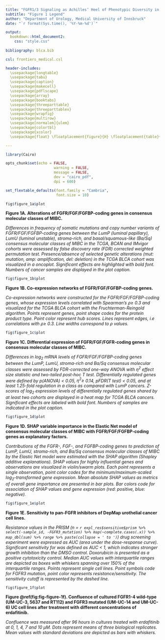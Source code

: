 ---
title: "FGFR1/3 Signaling as Achilles’ Heel of Phenotypic Diversity in Urothelial Carcinoma"
subtitle: "Figure 1 Legend"
author: "Department of Urology, Medical University of Innsbruck"
date: "`r format(Sys.time(), '%Y-%m-%d')`"

output: 
  bookdown::html_document2:
    css: "style.css"
    
bibliography: blca.bib

csl: frontiers_medical.csl

header-includes:
  \usepackage{longtable}
  \usepackage{tabu}
  \usepackage{caption}
  \usepackage{makecell}
  \usepackage{pdflscape}
  \usepackage{array}
  \usepackage{booktabs}
  \usepackage{threeparttable}
  \usepackage{threeparttablex}
  \usepackage{wrapfig}
  \usepackage{multirow}
  \usepackage[normalem]{ulem}
  \usepackage{colortbl}
  \usepackage{xcolor}
  \usepackage{float} \floatplacement{figure}{H} \floatplacement{table}{H}

---

```{r, setup, include = FALSE}

library(Cairo)

opts_chunk$set(echo = FALSE, 
                      warning = FALSE, 
                      message = FALSE, 
                      dev = "cairo_pdf", 
                      dpi = 600)

set_flextable_defaults(font.family = "Cambria", 
                       font.size = 10)


```

\newpage

```{r fig-figure-1a, fig.width = figur::convert(fig$figure_1a, to = 'in')$w, fig.height = figur::convert(fig$figure_1a, to = 'in')$h, fig.cap = 'Alterations of FGFR/FGF/FGFBP-coding genes in consensus molecular classes of MIBC.'}

fig$figure_1a$plot

```

__Figure 1A. Alterations of FGFR/FGF/FGFBP-coding genes in consensus molecular classes of MIBC.__ 

_Differences in frequency of somatic mutations and copy number variants of FGFR/FGF/FGFBP-coding genes between the LumP (luminal papillary), LumU (luminal unstable), stroma-rich, and basal/squamous-like (Ba/Sq) consensus molecular classes of MIBC in the TCGA, BCAN and IMvigor cohorts were assessed by false discovery rate (FDR) corrected weighted permutation test. Presence/absence of selected genetic alterations (mut: mutation, amp: amplification, del: deletion) in the TCGA BLCA cohort was visualized in a oncoplot. Significant effects are highlighted with bold font. Numbers of cancer samples are displayed in the plot caption._

\newpage

```{r fig-figure-1b, fig.width = figur::convert(fig$figure_1b, to = 'in')$w, fig.height = figur::convert(fig$figure_1b, to = 'in')$h, fig.cap = 'Co-expression networks of FGFR/FGF/FGFBP-coding genes.'}

fig$figure_1b$plot

```

__Figure 1B. Co-expression networks of FGFR/FGF/FGFBP-coding genes.__ 

_Co-expression networks were constructed for the FGFR/FGF/FGFBP-coding genes, whose expression levels correlated with Spearman’s $\rho \geq$ 0.3 and visualized for the TCGA BLCA cohort with the Fruchterman-Reingold algorithm. Points represent genes, point shape codes for the protein product type. Point color represent hub scores. Lines represent edges, i.e correlations with $\rho \geq$ 0.3. Line widths correspond to $\rho$ values._

\newpage

```{r fig-figure-1c, fig.width = figur::convert(fig$figure_1c, to = 'in')$w, fig.height = figur::convert(fig$figure_1c, to = 'in')$h, fig.cap = 'Differential expression of FGFR/FGF/FGFR-coding genes in consensus molecular classes of MIBC.'}

fig$figure_1c$plot

```

__Figure 1C. Differential expression of FGFR/FGF/FGFR-coding genes in consensus molecular classes of MIBC.__ 

_Differences in $log_2$ mRNA levels of FGFR/FGF/FGFBP-coding genes between the LumP, LumU, stroma-rich and Ba/Sq consensus molecular classes were assessed by FDR-corrected one-way ANOVA with $\eta^2$ effect size statistic and two-tailed post-hoc T test. Differentially regulated genes were defined by p(ANOVA) < 0.05, $\eta^2 \geq$ 0.14, pFDR(T test) < 0.05, and at least 1.25-fold regulation in a class as compared with LumP cancers. Z-scores of $log_2$ expression levels of differentially regulated genes shared by at least two cohorts are displayed in a heat map for TCGA BLCA cancers. Significant effects are labeled with bold font. Numbers of samples are indicated in the plot caption._

\newpage

```{r fig-figure-1d, fig.width = figur::convert(fig$figure_1d, to = 'in')$w, fig.height = figur::convert(fig$figure_1d, to = 'in')$h, fig.cap = 'SHAP variable importance in the Elastic Net model of consensus molecular classes of MIBC with FGFR/FGF/FGFBP-coding genes as explanatory factors.'}

fig$figure_1d$plot

```

__Figure 1D. SHAP variable importance in the Elastic Net model of consensus molecular classes of MIBC with FGFR/FGF/FGFBP-coding genes as explanatory factors.__ 

_Contributions of the FGFR-, FGF-, and FGFBP-coding genes to prediction of LumP, LumU, stroma-rich, and Ba/Sq consensus molecular classes of MIBC by the Elastic Net model were estimated with the SHAP algorithm (Shapley additive explanations). SHAP values for highly influential genes and observations are visualized in violin/swarm plots. Each point represents a single observation, point color codes for the minimum/maximum-scaled $log_2$-transformed gene expression. Mean absolute SHAP values as metrics of overall gene importance are presented in bar plots. Bar colors code for association of SHAP values and gene expression (red: positive, blue: negative)._

\newpage

```{r fig-resistance, fig.width = figur::convert(fig$figure_1e, to = 'in')$w, fig.height = figur::convert(fig$figure_1e, to = 'in')$h, fig.cap = 'Sensitivity to pan-FGFR inhibitors of DepMap cancer urothelial cell lines.'}

fig$figure_1e$plot

```

__Figure 1E. Sensitivity to pan-FGFR inhibitors of DepMap urothelial cancer cell lines.__ 

_Resistance values in the PRISM (n = `r expl_res$sensitive$prism %>% select(-sample_id, -FGFR3_mutation) %>% map(~complete.cases(.x)) %>% map_dbl(sum) %>% range %>% paste(collapse = ' to ')`) drug screening experiment were expressed as AUC (area under the dose-response curve). Significant sensitivity for was defined as AUC < 1, which indicates stronger growth inhibition than the DMSO control. Doxorubicin is presented as a positive cytotoxicity control. Median AUC values with interquartile ranges are depicted as boxes with whiskers spanning over 150% of the interquartile ranges. Points represent single cell lines. Point symbols code for FGFR3 mutation, point color represents resistance/sensitivity. The sensitivity cutoff is represented by the dashed line._

\newpage

```{r fig-figure-1f, fig.width = figur::convert(fig$figure_1f, to = 'in')$w, fig.height = figur::convert(fig$figure_1f, to = 'in')$h, fig.cap = 'Confluence of cultured FGFR1-4 wild-type (UM-UC-3, 5637 and RT112) and FGFR3 mutated (UM-UC-14 and UM-UC-6) UC cell lines after treatment with different concentrations of erdafitinib.'}

fig$figure_1f$plot

```

__Figure \@ref(fig:fig-figure-1f). Confluence of cultured FGFR1-4 wild-type (UM-UC-3, 5637 and RT112) and FGFR3 mutated (UM-UC-14 and UM-UC-6) UC cell lines after treatment with different concentrations of erdafitinib.__ 

_Confluence was measured after 96 hours in cultures treated with erdafitinib at 0, 1, 4, 7 and 10 µM. Dots represent means of three biological replicates. Mean values with standard deviations are depicted as bars with whiskers._
